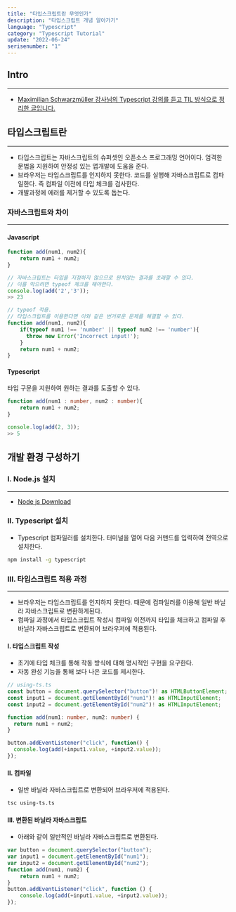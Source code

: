 ```yaml
---
title: "타입스크립트란 무엇인가"
description: "타입스크립트 개념 알아가기"
language: "Typescript"
category: "Typescript Tutorial"
update: "2022-06-24"
serisenumber: "1"
---
```


## Intro

---

- [Maximilian Schwarzmüller 강사님의 Typescript 강의를 듣고 TIL 방식으로 정리한 글입니다.](https://www.udemy.com/course/understanding-typescript/)

## 타입스크립트란

---
- 타입스크립트는 자바스크립트의 슈퍼셋인 오픈소스 프로그래밍 언어이다. 엄격한 문법을 지원하여 안정성 있는 앱개발에 도움을 준다.
- 브라우저는 타입스크립트를 인지하지 못한다. 코드를 실행해 자바스크립트로 컴파일한다. 즉 컴파일 이전에 타입 체크를 검사한다.
- 개발과정에 에러를 제거할 수 있도록 돕는다.

### 자바스크립트와 차이

---

#### Javascript
```js
function add(num1, num2){
    return num1 + num2;
}

// 자바스크립트는 타입을 지정하지 않으므로 원치않는 결과를 초래할 수 있다.
// 이를 막으려면 typeof 체크를 해야한다.
console.log(add('2','3'));
>> 23

// typeof 적용.
// 타입스크립트를 이용한다면 이와 같은 번거로운 문제를 해결할 수 있다.
function add(num1, num2){
    if(typeof num1 !== 'number' || typeof num2 !== 'number'){
      throw new Error('Incorrect input!');
    }
    return num1 + num2;
}
```

#### Typescript
타입 구문을 지원하여 원하는 결과를 도출할 수 있다.
```ts
function add(num1 : number, num2 : number){
    return num1 + num2;
}

console.log(add(2, 3));
>> 5
```

## 개발 환경 구성하기

### I. Node.js 설치
---
- [Node js Download](https://nodejs.org/)

### II. Typescript 설치

- Typescript 컴파일러를 설치한다. 터미널을 열어 다음 커맨드를 입력하여 전역으로 설치한다.

```bash
npm install -g typescript
```

### III. 타입스크립트 적용 과정
--- 
- 브라우저는 타입스크립트를 인지하지 못한다. 때문에 컴파일러를 이용해 일반 바닐라 자바스크립트로 변환하게된다.
- 컴파일 과정에서 타입스크립트 작성시 컴파일 이전까지 타입을 체크하고 컴파일 후 바닐라 자바스크립트로 변환되어 브라우저에 적용된다.

#### I. 타입스크립트 작성
- 초기에 타입 체크를 통해 작동 방식에 대해 명시적인 구현을 요구한다.
- 자동 완성 기능을 통해 보다 나은 코드를 제시한다.
```ts
// using-ts.ts
const button = document.querySelector("button")! as HTMLButtonElement;
const input1 = document.getElementById("num1")! as HTMLInputElement;
const input2 = document.getElementById("num2")! as HTMLInputElement;

function add(num1: number, num2: number) {
  return num1 + num2;
}

button.addEventListener("click", function() {
  console.log(add(+input1.value, +input2.value));
});
```
#### II. 컴파일
- 일반 바닐라 자바스크립트로 변환되어 브라우저에 적용된다.
```bash
tsc using-ts.ts
```
#### III. 변환된 바닐라 자바스크립트
- 아래와 같이 일반적인 바닐라 자바스크립트로 변환된다.
```js
var button = document.querySelector("button");
var input1 = document.getElementById("num1");
var input2 = document.getElementById("num2");
function add(num1, num2) {
    return num1 + num2;
}
button.addEventListener("click", function () {
    console.log(add(+input1.value, +input2.value));
});
```
